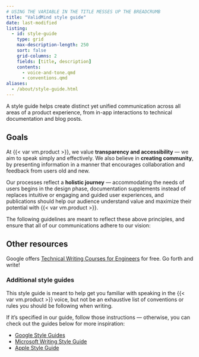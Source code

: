 ```yaml
---
# USING THE VARIABLE IN THE TITLE MESSES UP THE BREADCRUMB
title: "ValidMind style guide"
date: last-modified
listing:
  - id: style-guide
    type: grid
    max-description-length: 250
    sort: false
    grid-columns: 2
    fields: [title, description]
    contents:
      - voice-and-tone.qmd
      - conventions.qmd
aliases:
  - /about/style-guide.html
---
```


A style guide helps create distinct yet unified communication across all areas of a product experience, from in-app interactions to technical documentation and blog posts. 

## Goals
At {{< var vm.product >}}, we value **transparency and accessibility** — we aim to speak simply and effectively. We also believe in **creating community**, by presenting information in a manner that encourages collaboration and feedback from users old and new. 

Our processes reflect a **holistic journey** — accommodating the needs of users begins in the design phase, documentation supplements instead of replaces intuitive or engaging and guided user experiences, and publications should help our audience understand value and maximize their potential with {{< var vm.product >}}. 

The following guidelines are meant to reflect these above principles, and ensure that all of our communications adhere to our vision:

:::{#style-guide}
:::

## Other resources
Google offers [Technical Writing Courses for Engineers](https://developers.google.com/tech-writing) for free. Go forth and write! 

### Additional style guides
This style guide is meant to help get you familiar with speaking in the {{< var vm.product >}} voice, but not be an exhaustive list of conventions or rules you should be following when writing. 

If it’s specified in our guide, follow those instructions — otherwise, you can check out the guides below for more inspiration:

- [Google Style Guides](https://google.github.io/styleguide/)
- [Microsoft Writing Style Guide](https://learn.microsoft.com/en-us/style-guide/welcome/)
- [Apple Style Guide](https://support.apple.com/en-au/guide/applestyleguide/welcome/web)

